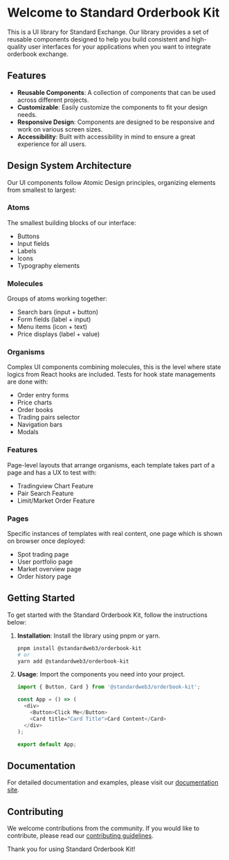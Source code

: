 # Welcome to Standard Orderbook Kit

This is a UI library for Standard Exchange. Our library provides a set of reusable components designed to help you build consistent and high-quality user interfaces for your applications when you want to integrate orderbook exchange.

## Features

- **Reusable Components**: A collection of components that can be used across different projects.
- **Customizable**: Easily customize the components to fit your design needs.
- **Responsive Design**: Components are designed to be responsive and work on various screen sizes.
- **Accessibility**: Built with accessibility in mind to ensure a great experience for all users.

## Design System Architecture

Our UI components follow Atomic Design principles, organizing elements from smallest to largest:

### Atoms

The smallest building blocks of our interface:

- Buttons
- Input fields
- Labels
- Icons
- Typography elements

### Molecules

Groups of atoms working together:

- Search bars (input + button)
- Form fields (label + input)
- Menu items (icon + text)
- Price displays (label + value)

### Organisms

Complex UI components combining molecules, this is the level where state logics from React hooks are included. Tests for hook state managements are done with:

- Order entry forms
- Price charts
- Order books
- Trading pairs selector
- Navigation bars
- Modals

### Features

Page-level layouts that arrange organisms, each template takes part of a page and has a UX to test with:

- Tradingview Chart Feature
- Pair Search Feature
- Limit/Market Order Feature

### Pages

Specific instances of templates with real content, one page which is shown on browser once deployed:

- Spot trading page
- User portfolio page
- Market overview page
- Order history page

## Getting Started

To get started with the Standard Orderbook Kit, follow the instructions below:

1. **Installation**: Install the library using pnpm or yarn.

   ```sh
   pnpm install @standardweb3/orderbook-kit
   # or
   yarn add @standardweb3/orderbook-kit

   ```

2. **Usage**: Import the components you need into your project.

   ```javascript
   import { Button, Card } from '@standardweb3/orderbook-kit';

   const App = () => (
     <div>
       <Button>Click Me</Button>
       <Card title="Card Title">Card Content</Card>
     </div>
   );

   export default App;
   ```

## Documentation

For detailed documentation and examples, please visit our [documentation site](https://docs.standardweb3.com).

## Contributing

We welcome contributions from the community. If you would like to contribute, please read our [contributing guidelines](https://github.com/standardweb3/orderbook-kit/CONTRIBUTING.md).

Thank you for using Standard Orderbook Kit!
